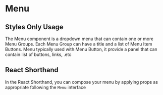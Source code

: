 
<Meta of={MenuStories} />

# Menu

## Styles Only Usage

The Menu component is a dropdown menu that can contain one or more Menu Groups. Each Menu Group can have a title and a list of Menu Item Buttons. Menu typically used with Menu Button, it provide a panel that can contain list of buttons, links, .etc

<Canvas of={MenuStories.StylesOnlyUsage} />

<RenderHtmlMarkup of={MenuStories.StylesOnlyUsage} />

## React Shorthand

<Controls />

In the React Shorthand, you can compose your menu by applying props as appropriate following the `Menu` interface

<Canvas of={MenuStories.ReactShorthand} />

<RenderHtmlMarkup of={MenuStories.ReactShorthand} />
